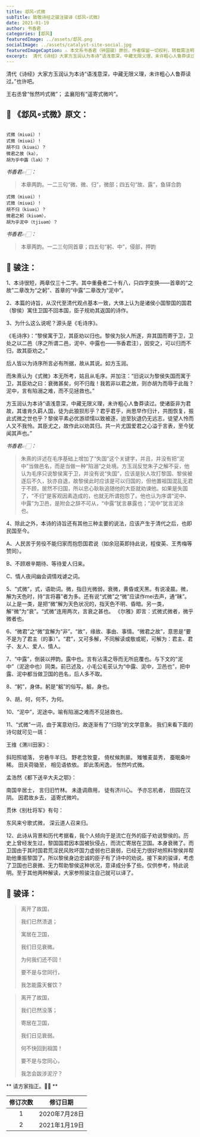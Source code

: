 ```yaml
---
title: 邶风∘式微
subTitle: 致敬诗经之骏注骏译《邶风∘式微》 
date: 2021-01-19 
author: 书香君
categories: [邶风]
featuredImage: ../assets/邶风.png
socialImage: ../assets/catalyst-site-social.jpg
featuredImageCaption: ⚠️️ 本文系书香君（钟国骏）原创，作者保留一切权利，转载需注明出处。
excerpt:  清代《诗经》大家方玉润认为本诗“语浅意深，中藏无限义理，未许粗心人鲁莽读过。”也许吧。  王右丞曾“怅然吟式微”； 孟襄阳有“遥寄式微吟”。   
---
```


清代《诗经》大家方玉润认为本诗“语浅意深，中藏无限义理，未许粗心人鲁莽读过。”也许吧。

王右丞曾“怅然吟式微”；
孟襄阳有“遥寄式微吟”。

## 🌼 《邶风∘式微》原文：
```

式微（miuəi）！
式微（miuəi）！
胡不归（kiuəi）？
微君之故（ka），
胡为乎中露（lak）？

```
*书香君👉🏻：* 

> 本章两韵。一二三句“微、微、归”，微部；四五句“故、露”，鱼铎合韵

```
式微（miuəi）！
式微（miuəi）！
胡不归（kiuəi）？
微君之躬（kiuəm），
胡为乎泥中（tjiuəm）？

```
*书香君👉🏻：* 

> 本章两韵。一二三句同首章；四五句“躬、中”，侵部，押韵

## 🍁️ 骏注：

1、本诗很短，两章仅三十二字。其中重叠者二十有八，只四字变换——首章的“之故”二章改为“之躬”、首章的“中露”二章改为“泥中”。

2、本篇的诗旨，从汉代至清代观点基本一致，大体上认为是诸侯小国黎国的国君（黎侯）寓住卫国不回本国，臣子规劝其返国的诗作。

3、为什么这么说呢？源头是《毛诗序》。

《毛诗序》：“黎侯寓于卫，其臣劝以归也。黎侯为狄人所逐，弃其国而寄于卫，卫处之以二邑（序之所谓二邑，泥中、中露也——书香君注），因安之，可以归而不归，故其臣劝之。”

后人皆以为诗序所言必有所据，故从其说。如方玉润。

而朱熹认为《式微》本无所考，姑且从毛序。并加注：“旧说以为黎侯失国而寓于卫，其臣劝之曰：衰微甚矣，何不归哉！我若非以君之故，则亦胡为而辱于此哉？泥中，言有陷溺之难，而不见拯救也。”

方玉润认为本诗“语浅意深，中藏无限义理，未许粗心人鲁莽读过。使诸臣非为君故，其谁肯久羁人国，徒为此狼狈形乎？君乎君乎，尚思早作归计，共图恢复，振此式微之世也乎？黎侯平素必优游顽懦以致被逐，迨至狄退仍无远志，徒望人怜而人又不我怜。其臣尤之，故作此以劝其归。共一片尤国爱君之心溢于言表，至今犹闻其声也。”

*书香君👉🏻：* 

> 朱熹的评述在毛序基础上增加了“失国”这个关键字，并且，并没有把“泥中”当做邑名，而是当做一种“陷溺”之处境。方玉润反觉朱子之解不妥，他认为毛序只说黎侯寓于卫，并没有说“失国”，应该是狄人攻打黎国、黎侯被逐后不久，狄亦自退，故黎侯此时应该是可以归国的，但他置祖国混乱无君于不顾，居然不归国，所以忠心耿耿追随他的大臣就劝谏他。如果是失国了，“不归”是客观因素造成的，也就无所谓抱怨了。他也认为序谓“泥中、中露”为卫邑，是附会之辞不可从，“中露”犹言暴露也；“泥中”犹言泥涂也。

4、除此之外，本诗的诗旨还有其他三种主要的说法，应该产生于清代之后，也即民国至今。

A、人民苦于劳役不能归家而抱怨国君说（如余冠英即持此说，程俊英、王秀梅等赞同）。

B、不顾艰辛期待、等待爱人归来。

C、情人夜间幽会调情戏谑之词。

5、“式微”，式，语助词。微，指日光微弱，衰微，黄昏或天黑。有说凌晨。微，解为天色时，持“言将暮”者为多。还有说“式微”之“微”应读作mei去声，通“昧”。以上是一类，是把“微”解为天色状况的，指天色不明、昏暗。另一类，解“微”为“衰”。“式微”连用两次，言衰之甚也。
《尔雅》即言：式微式微者，微乎微者也。

6、“微君”之“微”宜解为“非”。“故”，缘故、事由、事情。“微君之故”，意思是“要不是为了君主（的事）”。“君”，又可多解，不同解读或敬或昵，可解为：君主、君子、友人、爱人、情人。

7、“中露”，倒装以押韵。露中也。言有沾濡之辱而无所庇覆也。与下文的“泥中”（泥途中也）同类。前已述及，小毛公毛苌认为“中露、泥中，卫邑也”，把中露、泥中都当做卫国的邑名，后人多不取。

8、“躬”，身体。躬是“躳”的俗写。躳，身也。

9、胡，何，何不，为何。

10、“泥中”，泥途中。喻有陷溺之难而不见拯救也。

11、“式微”一词，由于寓意劝归，故逐渐有了“归隐”的文学意象。
我们来看下面的诗句就可见一斑：

王维《渭川田家》：

斜阳照墟落，
穷巷牛羊归。
野老念牧童，
倚杖候荆扉。
雉雊麦苗秀，
蚕眠桑叶稀。
田夫荷锄至，
相见语依依。
即此羡闲逸，
怅然吟式微。

孟浩然《都下送辛大夫之鄂》：

南国辛居士，
言归旧竹林。
未逢调鼎用，
徒有济川心。
予亦忘机者，
田园在汉阴。
因君故乡去，
遥寄式微吟。

贯休《别杜将军》有句：

东风来兮歌式微，
深云道人召来归。

12、此诗从背景和历代考据看，我个人倾向于是流亡在外的臣子劝说黎侯的。历史上曾经发生过，黎国国君因本国被狄侵占，而流亡寄居在卫国。本身衰微了。而卫国由于其时国君荒淫民风败坏国力虚弱也已衰弱，已经无力很好地照料黎侯并帮助他重振黎国了。所以黎侯身边忠诚的臣子有了诗中的劝说。接下来的骏译，考虑了卫国也已衰微、无力帮助黎侯这种状况，意译成分多了些。仅供参考，特此说明。至于其他两种解读，大家参照骏注自己就可以译了。

## 🍁️ 骏译：

> 离开了故国，
> 
> 我们已然溃退；
> 
> 寓居在卫国，
> 
> 我们日见衰微。
> 
> 为何我们还不回！
> 
> 要不是与您同行，
> 
> 我怎能露天餐饮？

> 离开了故国，
> 
> 我们已然没落；
> 
> 寄居在卫国，
> 
> 我们日见衰弱。
> 
> 何不快回到祖国！
> 
> 要不是与您同心，
> 
> 我怎会跋涉泥泞？

** 请方家指正。🙏🏻 **

| 修订次数      | 修订日期 | 
|   :----: |    :----:   | 
| 1    | 2020年7月28日       | 
| 2    | 2021年1月19日       | 
